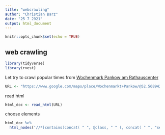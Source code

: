 ```yaml
---
title: "webcrawling"
author: "Christian Barz"
date: "25 7 2021"
output: html_document
---
```


```r
knitr::opts_chunk$set(echo = TRUE)
```

## web crawling

```r
library(tidyverse)
library(rvest)
```

Let try to crawl popular times from [Wochenmark Pankow am Rathauscenter](https://www.google.com/maps/place/Wochenmarkt+Pankow/@52.5689427,13.4042418,17.75z/data=!3m1!5s0x47a8520dd7cb405b:0xcd3c84fac04d47fe!4m12!1m6!3m5!1s0x47a8520dd6302207:0xd905201c7180246a!2zRGlzZcOxbw!8m2!3d52.5584932!4d13.4130811!3m4!1s0x47a8526bda8b2679:0x43b53eda485faef0!8m2!3d52.5699922!4d13.4062199)

```r
URL <- "https://www.google.com/maps/place/Wochenmarkt+Pankow/@52.5689427,13.4042418,17.75z/data=!3m1!5s0x47a8520dd7cb405b:0xcd3c84fac04d47fe!4m12!1m6!3m5!1s0x47a8520dd6302207:0xd905201c7180246a!2zRGlzZcOxbw!8m2!3d52.5584932!4d13.4130811!3m4!1s0x47a8526bda8b2679:0x43b53eda485faef0!8m2!3d52.5699922!4d13.4062199"
```

read html

```r
html_doc <- read_html(URL)
```

choose elements

```r
html_doc %>%
  html_nodes('//*[contains(concat( " ", @class, " " ), concat( " ", "section-popular-times-graph-visible", " " ))]')
```



